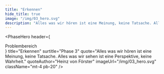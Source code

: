 ```yaml
---
title: "Erkennen"
hide_title: true
image: "/img/03_hero.svg"
description: "Alles was wir hören ist eine Meinung, keine Tatsache. Alles was wir sehen ist eine Perspektive, keine Wahrheit. - Heinz von Förster"
---
```



<PhaseHero
  header={
    <div className="border-b border-magenta-500 text-sm lg:text-base text-magenta-500 py-1 mb-5 lg:mb-8">
      Problembereich
    </div>
  }
  title="Erkennen"
  surtitle="Phase 3"
  quote="Alles was wir hören ist eine Meinung, keine Tatsache. Alles was wir sehen ist eine Perspektive, keine Wahrheit."
  quoteAuthor="Heinz von Förster"
  imageUrl="/img/03_hero.svg"
  className="mt-4 pb-20"
/>
